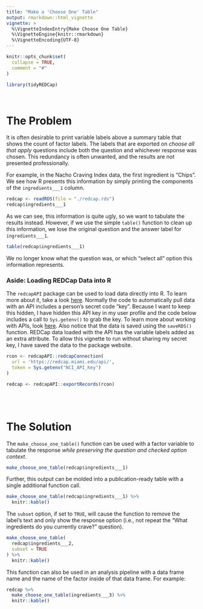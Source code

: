 ```yaml
---
title: "Make a 'Choose One' Table"
output: rmarkdown::html_vignette
vignette: >
  %\VignetteIndexEntry{Make Choose One Table}
  %\VignetteEngine{knitr::rmarkdown}
  %\VignetteEncoding{UTF-8}
---
```


```r
knitr::opts_chunk$set(
  collapse = TRUE,
  comment = "#"
)
```

```r
library(tidyREDCap)
```

</br>


# The Problem
It is often desirable to print variable labels above a summary table that shows the count of factor labels.  The labels that are exported on _choose all that apply_ questions include both the question and whichever response was chosen.  This redundancy is often unwanted, and the results are not presented professionally.

For example, in the Nacho Craving Index data, the first ingredient is "Chips". We see how R presents this information by simply printing the components of the `ingredients___1` column.
```r
redcap <- readRDS(file = "./redcap.rds")
redcap$ingredients___1
```

As we can see, this information is quite ugly, so we want to tabulate the results instead. However, if we use the simple `table()` function to clean up this information, we lose the original question and the answer label for `ingredients___1`.
```r
table(redcap$ingredients___1)
```
We no longer know what the question was, or which "select all" option this information represents.

### Aside: Loading REDCap Data into R
The `redcapAPI` package can be used to load data directly into R.  To learn more about it, take a look [here](https://github.com/nutterb/redcapAPI/wiki).  Normally the code to automatically pull data with an API includes a person's secret code "key".  Because I want to keep this hidden, I have hidden this API key in my user profile and the code below includes a call to `Sys.getenv()` to grab the key.  To learn more about working with APIs, look [here](https://daattali.gitbooks.io/stat545-ubc-github-io/bit003_api-key-env-var.html). Also notice that the data is saved using the `saveRDS()` function. REDCap data loaded with the API has the variable labels added as an extra attribute.  To allow this vignette to run without sharing my secret key, I have saved the data to the package website.

```r
rcon <- redcapAPI::redcapConnection(
  url = 'https://redcap.miami.edu/api/', 
  token = Sys.getenv("NCI_API_Key")
)

redcap <- redcapAPI::exportRecords(rcon)
```

</br>
</br>


# The Solution
The `make_choose_one_table()` function can be used with a factor variable to tabulate the response *while preserving the question and checked option context*.
```r
make_choose_one_table(redcap$ingredients___1) 
```

Further, this output can be molded into a publication-ready table with a single additional function call.
```r
make_choose_one_table(redcap$ingredients___1) %>% 
  knitr::kable()
```

The `subset` option, if set to `TRUE`, will cause the function to remove the label's text and only show the response option (i.e., not repeat the "What ingredients do you currently crave?" question).
```r
make_choose_one_table(
  redcap$ingredients___2,
  subset = TRUE
) %>% 
  knitr::kable()
```

This function can also be used in an analysis pipeline with a data frame name and the name of the factor inside of that data frame. For example:
```r
redcap %>% 
  make_choose_one_table(ingredients___3) %>% 
  knitr::kable() 
```

